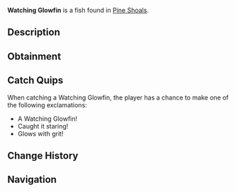 {{FishInfobox
|image          = Watching Glowfin.png
|rarity         = Common
|sea            = Second Sea
|location       = [[Pine Shoals]]
|sublocation    = 
|sources        = Fishing Rod
|radar_location = 
|prog_speed     = +20
|xp             = 20
|weather        = Clear
|time           = Day
|season         = Spring
|bait           = Worm
|base_weight    = 4
|base_value     = 30
|weight_range   = 3
|base_chance    = 230
|base_resil     = 80
}}
'''Watching Glowfin''' is a {{Rarity|Common}} fish found in [[Pine Shoals]].

== Description ==
{{Description|A vigilant presence that glows with quiet menace.|Bestiary Entry}}

== Obtainment ==
{{Description|It watches from the shallows when the sun is high.|Bestiary Hint}}
{{Fish Availability|
Pine Shoals
|top_rods      = 
Free Spirit Rod\416282.24\47194.73;
Resourceful Rod\392809.6\36277.46;
Azure Of Lagoon\389152.59\45130;
Trident Rod\372332.55\44224.51;
Leviathan's Fang Rod\370147.75\43382.43;
Steady Rod\357103.98\30762.59;
Frostfire Rod\356056.99\30672.4;
Krampus's Rod\333379.17\32327.25;
Nocturnal Rod\190247.55\182712.14;
Firefly Rod\350905.11\44971.7;
Flimsy Rod\325482.3\33840.85;
Training Rod\324132.38\29423.39;
Blazebringer Rod\355446.4\41659.39;
Verdant Shear Rod\353938.05\42295.61;
No-Life Rod\322951.49\39523.83;
Seraphic Rod\308224.17\36609.92;
Ethereal Prism Rod\304843.29\35530.37;
Challenger's Rod\299158.6\36455.53;
Depthseeker Rod\298738.29\38286.05;
Rod Of The Forgotten Fang\297110.64\35381.74;
Avalanche Rod\297086.27\38196.14;
Volcanic Rod\294993.05\36660.64;
Rod Of The Depths\294475.35\35373.48;
Rod Of The Exalted One\294470\34653.7;
Zeus Rod\294060.75\36544.78
|recommended   = Free Spirit Rod
}}

== Catch Quips ==
When catching a Watching Glowfin, the player has a chance to make one of the following exclamations:
* A Watching Glowfin!
* Caught it staring!
* Glows with grit!

== Change History ==
{{Change History|{{subst:Current Version}}}}

== Navigation ==
{{Fish Navbox|Pine Shoals}}